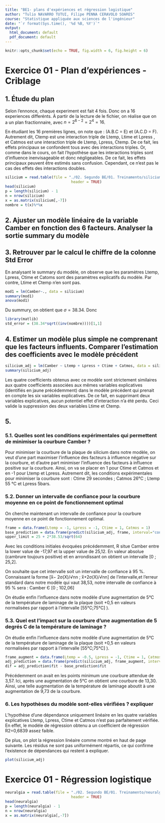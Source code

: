```yaml
---
title: "BE1- plans d'expériences et régression logistique"
author: "Tulio NAVARRO TUTUI, Filipe PENNA CERAVOLO SOARES"
course: "Statistique appliquée aux sciences de l'ingénieur"
date: "`r format(Sys.time(), '%d %B, %Y')`"
output:
  html_document: default
  pdf_document: default
---
```


<!-- 
    For reference:
    - http://rmarkdown.rstudio.com>
    - https://lms.fun-mooc.fr/c4x/UPSUD/42001S02/asset/RMarkdown.html
 -->

```r
knitr::opts_chunk$set(echo = TRUE, fig.width = 6, fig.height = 6)
```

# Exercice 01 - Plan d'expériences - Criblage

## 1. Étude du plan

Selon l'ennonce, chaque experiment est fait 4 fois.
Donc on a 16 experiences differénts.
À partir de la lecture de le fichier, on réalise que on a un plan 
fractionnaire, avec $n = 2^{6-2} = 2^{4} = 16$.

En étudiant les 16 premières lignes, on note que : (A.B.C = E) et (A.C.D = F).
Autrement dit, Ctemp est une interaction triple de Ltemp, Ltime et Lpress , et
Catmos est une interaction triple de Ltemp, Lpress, Ctemp. De ce fait, les effets
principaux se confondent tous avec des interactions triples. Or, comme dans le
cours, on fait l'hypothèse que les interactions triples sont d'influence
inenvisageable et donc négligeables. De ce fait, les effets principaux
peuvent être estimés sans confusion. Cependant, ce n'est pas le cas
des effets des interactions doubles.

```r
silicium = read.table(file = "./02. Segundo BE/01. Treinamento/silicium.txt", 
                              header = TRUE)
head(silicium)
p = length(silicium) - 1
n = nrow(silicium)
x = as.matrix(silicium[,-7])
nombre = t(x)%*%x
```

## 2. Ajuster un modèle linéaire de la variable Camber en fonction des 6 facteurs. Analyser la sortie summary du modèle

## 3. Retrouver par le calcul le chiffre de la colonne Std Error

En analysant le summary du modèle, on observe que les paramètres 
Ltemp, Lpress, Ctime et Catoms sont des paramètres explicatifs du modèle. Par contre,
Ltime et Ctemp n'en sont pas. 

```r
mod1 = lm(Camber~., data = silicium)
summary(mod1)
anova(mod1)

```

Du summury, on obtient que $\sigma = 38.34$. Donc

```r
library(matlib)
std_error = (38.34*sqrt((inv(nombre))))[1,1]

```

## 4. Estimer un modèle plus simple ne comprenant que les facteurs influents. Comparer l'estimation des coefficients avec le modèle précédent

```r
silicium_adj = lm(Camber ~ Ltemp + Lpress + Ctime + Catmos, data = silicium)
summary(silicium_adj)
```

Les quatre coefficients obtenus avec ce modèle sont strictement similaires aux
quatre coefficients associées aux mêmes variables explicatives (identifiés en
jaune précédemment) dans le modèle précédent qui prenait en compte les six
variables explicatives. De ce fait, en supprimant deux variables
explicatives, aucun potentiel effet d'interaction n'a été perdu. Ceci
valide la suppression des deux variables Ltime et Ctemp.

## 5. 

### 5.1. Quelles sont les conditions expérimentales qui permettent de minimiser la courbure Camber ?

Pour minimiser la courbure de la plaque de silicium dans notre modèle, on veut
d'une part maximiser l'influence des facteurs à influence négative sur la
courbure, et d'autre part minimiser l'influence des facteurs à influence positive
sur la courbure. Ainsi, on va se placer en 1 pour Ctime et Catmos et en -1 pour
Ltemp et Lpress. Autrement dit, les conditions expérimentales pour
minimiser la courbure sont : Ctime 29 secondes ; Catmos 26°C ;
Ltemp 55 °C et Lpress 5bars. 

### 5.2. Donner un intervalle de confiance pour la courbure moyenne en ce point de fonctionnement optimal

On cherche maintenant un intervalle de confiance pour la courbure moyenne en
ce point de fonctionnement optimal.

```r
frame = data.frame(Ltemp = -1, Lpress = -1, Ctime = 1, Catmos = 1)
base_prediction = data.frame(predict(silicium_adj, frame, interval="confidence", level=0.95))
upper_limit = 25 + 2*38.53/sqrt(64)
```

Avec les conditions initiales évoquées précédemment, R situe Camber entre la
lower value de -17,97 et la upper value de 25,12. En valeur absolue (cambrure
toujours positive) et en arrondissant on obtient un intervalle [0 ; 25,2]. 

On souhaite que cet intervalle soit un intervalle de confiance à 95 %. 
Connaissant la forme [x̅− 2σ(X)/√nn ; x̅+2σ(X)/√nn] de l'intervalle,et l'erreur
standard dans notre modèle qui vaut 38,53, notre intervalle de confiance à
95 % sera : Camber Є [0 ; 102,06]

On étudie enfin l'influence dans notre modèle d'une augmentation de 5°C de la
température de laminage de la plaque (soit +0,5 en valeurs normalisées par
rapport à l'intervalle [55°C;75°C] ).

### 5.3. Quel est l'impact sur la courbure d'une augmentation de 5 degrés C de la température de laminage ?

On étudie enfin l'influence dans notre modèle d'une augmentation de 5°C de la
température de laminage de la plaque (soit +0,5 en valeurs normalisées par
rapport à l'intervalle [55°C;75°C] ). 

```r
frame_augment = data.frame(Ltemp = -0.5, Lpress = -1, Ctime = 1, Catmos = 1)
adj_prediction = data.frame(predict(silicium_adj, frame_augment, interval="confidence", level=0.95))
dif = adj_prediction$fit - base_prediction$fit
```

Précédemment on avait en les points minimum une courbure attendue de 3,57.
Ici, après une augmentation de 5°C on obtient une courbure de 13,30. Ainsi,
une telle augmentation de la température de laminage aboutit à une
augmentation de 9,73 de la courbure. 

### 6. Les hypothèses du modèle sont-elles vérifiées ? expliquer

L'hypothèse d'une dépendance uniquement linéaire en les quatre variables
explicatives Ltemp, Lpress, Ctime et Catmos n'est pas parfaitement vérifiée. En
effet, le modèle de régression obtenu a un coefficient de régression R2=0,6839
assez faible. 

De plus, on plot la régression linéaire comme montré en haut de page suivante.
Les résidus ne sont pas uniformément répartis, ce qui confirme l'existence de
dépendances qui restent à expliquer.

```r
plot(silicium_adj)
```

# Exercice 01 -  Régression logistique

```r
neuralgia = read.table(file = "./02. Segundo BE/01. Treinamento/neuralgia.txt", 
                              header = TRUE)
head(neuralgia)
p = length(neuralgia) - 1
n = nrow(neuralgia)
x = as.matrix(neuralgia[,-7])
```